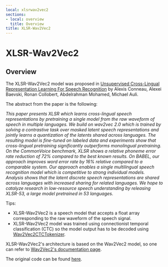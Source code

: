 ```yaml
---
local: xlsrwav2vec2
sections:
- local: overview
  title: Overview
title: XLSR-Wav2Vec2
---
```

<script>
</script>
<!--Copyright 2021 The HuggingFace Team. All rights reserved.

Licensed under the Apache License, Version 2.0 (the "License"); you may not use this file except in compliance with
the License. You may obtain a copy of the License at

http://www.apache.org/licenses/LICENSE-2.0

Unless required by applicable law or agreed to in writing, software distributed under the License is distributed on
an "AS IS" BASIS, WITHOUT WARRANTIES OR CONDITIONS OF ANY KIND, either express or implied. See the License for the
specific language governing permissions and limitations under the License.
-->

<h1 id="xlsrwav2vec2">XLSR-Wav2Vec2</h1>

<h2 id="overview">Overview</h2>

The XLSR-Wav2Vec2 model was proposed in [Unsupervised Cross-Lingual Representation Learning For Speech Recognition](https://arxiv.org/abs/2006.13979) by Alexis Conneau, Alexei Baevski, Ronan Collobert, Abdelrahman Mohamed, Michael
Auli.

The abstract from the paper is the following:

*This paper presents XLSR which learns cross-lingual speech representations by pretraining a single model from the raw
waveform of speech in multiple languages. We build on wav2vec 2.0 which is trained by solving a contrastive task over
masked latent speech representations and jointly learns a quantization of the latents shared across languages. The
resulting model is fine-tuned on labeled data and experiments show that cross-lingual pretraining significantly
outperforms monolingual pretraining. On the CommonVoice benchmark, XLSR shows a relative phoneme error rate reduction
of 72% compared to the best known results. On BABEL, our approach improves word error rate by 16% relative compared to
a comparable system. Our approach enables a single multilingual speech recognition model which is competitive to strong
individual models. Analysis shows that the latent discrete speech representations are shared across languages with
increased sharing for related languages. We hope to catalyze research in low-resource speech understanding by releasing
XLSR-53, a large model pretrained in 53 languages.*

Tips:

- XLSR-Wav2Vec2 is a speech model that accepts a float array corresponding to the raw waveform of the speech signal.
- XLSR-Wav2Vec2 model was trained using connectionist temporal classification (CTC) so the model output has to be
  decoded using [Wav2Vec2CTCTokenizer](/docs/transformers/pr_15629/en/model_doc/wav2vec2#transformers.Wav2Vec2CTCTokenizer).

XLSR-Wav2Vec2's architecture is based on the Wav2Vec2 model, so one can refer to [Wav2Vec2's documentation page](wav2vec2).

The original code can be found [here](https://github.com/pytorch/fairseq/tree/master/fairseq/models/wav2vec).

